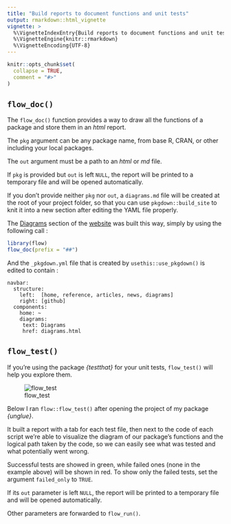 ```yaml
---
title: "Build reports to document functions and unit tests"
output: rmarkdown::html_vignette
vignette: >
  %\VignetteIndexEntry{Build reports to document functions and unit tests}
  %\VignetteEngine{knitr::rmarkdown}
  %\VignetteEncoding{UTF-8}
---
```


```r
knitr::opts_chunk$set(
  collapse = TRUE,
  comment = "#>"
)
```

## `flow_doc()`

The `flow_doc()` function provides a way to draw all the functions of a package
and store them in an *html* report.

The `pkg` argument can be any package name, from base R, CRAN, or other 
including your local packages.

The `out` argument must be a path to an *html* or *md* file.

If `pkg` is provided but `out` is left `NULL`, the report will be printed to
a temporary file and will be opened automatically.

If you don't provide neither `pkg` nor `out`, a `diagrams.md` file will be created
at the root of your project folder, so that you can use `pkgdown::build_site`
to knit it into a new section after editing the YAML file properly.

The [Diagrams](https://moodymudskipper.github.io/flow/articles/Draw-a-function.html)
section of the [website](https://moodymudskipper.github.io/flow/)
was built this way, simply by using the following call :

```r
library(flow)
flow_doc(prefix = "##")
```

And the `_pkgdown.yml` file that is created by `usethis::use_pkgdown()` is edited
to contain :

```
navbar:
  structure:
    left:  [home, reference, articles, news, diagrams]
    right: [github]
  components:
    home: ~
    diagrams:
     text: Diagrams
     href: diagrams.html
```

## `flow_test()`

If you're using the package *{testthat}* for your unit tests, `flow_test()`
will help you explore them.

![flow_test](flow_test.gif)

Below I ran `flow::flow_test()` after opening the project of my package *{unglue}*.

It built a report with a tab for each test file,
then next to the code of each script we're able to visualize the diagram of
our package's functions and the logical path taken by the code, so we can easily see
what was tested and what potentially went wrong.

Successful tests are showed in green, while failed ones (none in the example above)
will be shown in red. To show only the failed tests, set the argument `failed_only`
to `TRUE`.

If its `out` parameter is left `NULL`, the report will be printed to
a temporary file and will be opened automatically.

Other parameters are forwarded to `flow_run()`.
